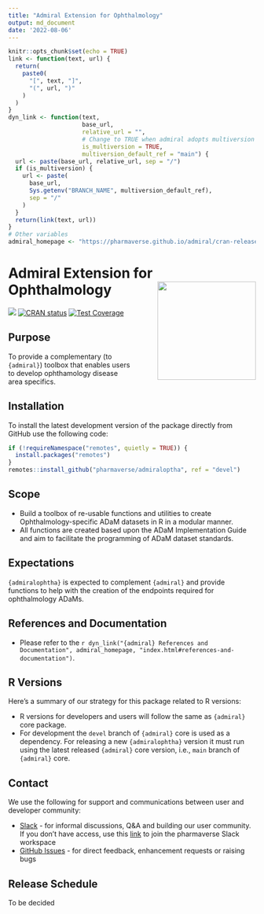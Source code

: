 ```yaml
---
title: "Admiral Extension for Ophthalmology"
output: md_document
date: '2022-08-06'
---
```


```r
knitr::opts_chunk$set(echo = TRUE)
link <- function(text, url) {
  return(
    paste0(
      "[", text, "]",
      "(", url, ")"
    )
  )
}
dyn_link <- function(text,
                     base_url,
                     relative_url = "",
                     # Change to TRUE when admiral adopts multiversion docs
                     is_multiversion = TRUE,
                     multiversion_default_ref = "main") {
  url <- paste(base_url, relative_url, sep = "/")
  if (is_multiversion) {
    url <- paste(
      base_url,
      Sys.getenv("BRANCH_NAME", multiversion_default_ref),
      sep = "/"
    )
  }
  return(link(text, url))
}
# Other variables
admiral_homepage <- "https://pharmaverse.github.io/admiral/cran-release"
```

<!-- Please do not edit the README.md file as it is auto-generated after PR merges. Only edit the README.Rmd file -->
<!-- The purpose of this is to enable dynamic links using dyn_link function above to access devel/main admiral homepage respectively -->
<!-- To test this in your feature branch use code: rmarkdown::render("README.Rmd", output_format ="md_document") -->

# Admiral Extension for Ophthalmology <img src="man/figures/logo.png" align="right" width="200" style="margin-left:50px;"/>

<!-- badges: start -->
[<img src="http://pharmaverse.org/shields/admiralophtha.svg">](https://pharmaverse.org)
[![CRAN status](https://www.r-pkg.org/badges/version/admiralophtha)](https://CRAN.R-project.org/package=admiralophtha)
[![Test Coverage](https://raw.githubusercontent.com/pharmaverse/admiralophtha/badges/main/test-coverage.svg)](https://github.com/pharmaverse/admiralophtha/actions/workflows/code-coverage.yml)
<!-- badges: end -->

## Purpose

To provide a complementary (to `{admiral}`) toolbox that enables users to develop ophthamology disease area specifics.

## Installation

To install the latest development version of the package directly from GitHub use the following code:

```r
if (!requireNamespace("remotes", quietly = TRUE)) {
  install.packages("remotes")
}
remotes::install_github("pharmaverse/admiraloptha", ref = "devel")
```

## Scope

* Build a toolbox of re-usable functions and utilities to create Ophthalmology-specific ADaM datasets in R in a modular manner.
* All functions are created based upon the ADaM Implementation Guide and aim to facilitate the programming of ADaM dataset standards.

## Expectations

`{admiralophtha}` is expected to complement `{admiral}` and provide functions to help with the creation of the endpoints required for ophthalmology ADaMs.

## References and Documentation

* Please refer to the `r dyn_link("{admiral} References and Documentation", admiral_homepage, "index.html#references-and-documentation")`.

## R Versions

Here's a summary of our strategy for this package related to R versions:

* R versions for developers and users will follow the same as `{admiral}` core package.
* For development the `devel` branch of `{admiral}` core is used as a dependency. For releasing a new `{admiralophtha}` version it must run using the latest released `{admiral}` core version, i.e., `main` branch of `{admiral}` core.

## Contact

We use the following for support and communications between user and developer community:

* [Slack](https://app.slack.com/client/T028PB489D3/C02M8KN8269) - for informal discussions, Q&A and building our user community. If you don't have access, use this [link](https://join.slack.com/t/pharmaverse/shared_invite/zt-yv5atkr4-Np2ytJ6W_QKz_4Olo7Jo9A) to join the pharmaverse Slack workspace
* [GitHub Issues](https://github.com/pharmaverse/admiralophtha/issues) - for direct feedback, enhancement requests or raising bugs


## Release Schedule

To be decided




